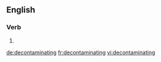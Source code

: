
==English==

===Verb===
{{head|en|present participle}}

# {{present participle of|decontaminate|lang=en|nocat=1}}

[[de:decontaminating]]
[[fr:decontaminating]]
[[vi:decontaminating]]